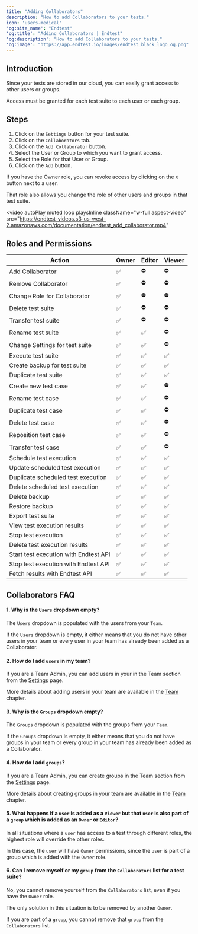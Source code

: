 ```yaml
---
title: "Adding Collaborators"
description: "How to add Collaborators to your tests."
icon: 'users-medical'
'og:site_name': "Endtest"
'og:title': "Adding Collaborators | Endtest"
'og:description': "How to add Collaborators to your tests."
'og:image': "https://app.endtest.io/images/endtest_black_logo_og.png"
---
```


## Introduction

Since your tests are stored in our cloud, you can easily grant access to other users or groups.

Access must be granted for each test suite to each user or each group.


## Steps
1. Click on the `Settings` button for your test suite.
2. Click on the `Collaborators` tab.
3. Click on the `Add Collaborator` button.
4. Select the User or Group to which you want to grant access.
5. Select the Role for that User or Group.
6. Click on the `Add` button.

If you have the Owner role, you can revoke access by clicking on the `X` button next to a user.

That role also allows you change the role of other users and groups in that test suite.

<video
  autoPlay
  muted
  loop
  playsInline
  className="w-full aspect-video"
  src="https://endtest-videos.s3-us-west-2.amazonaws.com/documentation/endtest_add_collaborator.mp4"
></video>



## Roles and Permissions

| Action                                | Owner | Editor | Viewer |
|---------------------------------------|-------|--------|--------|
| Add Collaborator                      | ✅     | ⛔     | ⛔    |
| Remove Collaborator                   | ✅     | ⛔     | ⛔    |
| Change Role for Collaborator          | ✅     | ⛔     | ⛔    |
| Delete test suite                     | ✅     | ⛔     | ⛔    |
| Transfer test suite                   | ✅     | ⛔     | ⛔    |
| Rename test suite                     | ✅     | ✅     | ⛔    |
| Change Settings for test suite        | ✅     | ✅     | ⛔    |
| Execute test suite                    | ✅     | ✅     | ✅    |
| Create backup for test suite          | ✅     | ✅     | ✅    |
| Duplicate test suite                  | ✅     | ✅     | ✅    |
| Create new test case                  | ✅     | ✅     | ⛔    |
| Rename test case                      | ✅     | ✅     | ⛔    |
| Duplicate test case                   | ✅     | ✅     | ⛔    |
| Delete test case                      | ✅     | ✅     | ⛔    |
| Reposition test case                  | ✅     | ✅     | ⛔    |
| Transfer test case                    | ✅     | ✅     | ⛔    |
| Schedule test execution               | ✅     | ✅     | ✅    |
| Update scheduled test execution       | ✅     | ✅     | ✅    |
| Duplicate scheduled test execution    | ✅     | ✅     | ✅    |
| Delete scheduled test execution       | ✅     | ✅     | ✅    |
| Delete backup                         | ✅     | ✅     | ✅    |
| Restore backup                        | ✅     | ✅     | ✅    |
| Export test suite                     | ✅     | ✅     | ✅    |
| View test execution results           | ✅     | ✅     | ✅    |
| Stop test execution                   | ✅     | ✅     | ✅    |
| Delete test execution results         | ✅     | ✅     | ✅    |
| Start test execution with Endtest API | ✅     | ✅     | ✅    |
| Stop test execution with Endtest API  | ✅     | ✅     | ✅    |
| Fetch results with Endtest API        | ✅     | ✅     | ✅    |

## Collaborators FAQ

#### 1. Why is the `Users` dropdown empty?

The `Users` dropdown is populated with the users from your `Team`.

If the `Users` dropdown is empty, it either means that you do not have other users in your team or every user in your team has already been added as a Collaborator.

#### 2. How do I add `users` in my team?

If you are a Team Admin, you can add users in your in the Team section from the <a class="endtest_link" href="https://app.endtest.io/settings">Settings</a> page.

More details about adding users in your team are available in the <a class="endtest_link" href="https://app.endtest.io/guides/docs/team/">Team</a> chapter.

#### 3. Why is the `Groups` dropdown empty?

The `Groups` dropdown is populated with the groups from your `Team`.

If the `Groups` dropdown is empty, it either means that you do not have groups in your team or every group in your team has already been added as a Collaborator.

#### 4. How do I add `groups`?

If you are a Team Admin, you can create groups in the Team section from the <a class="endtest_link" href="https://app.endtest.io/settings">Settings</a> page.

More details about creating groups in your team are available in the <a class="endtest_link" href="https://app.endtest.io/guides/docs/team/">Team</a> chapter.

#### 5. What happens if a `user` is added as a `Viewer` but that `user` is also part of a `group` which is added as an `Owner` or `Editor`?

In all situations where a `user` has access to a test through different roles, the highest role will override the other roles.

In this case, the `user` will have `Owner` permissions, since the `user` is part of a group which is added with the `Owner` role.

#### 6. Can I remove myself or my `group` from the `Collaborators` list for a test suite?

No, you cannot remove yourself from the `Collaborators` list, even if you have the `Owner` role.

The only solution in this situation is to be removed by another `Owner`.

If you are part of a `group`, you cannot remove that `group` from the `Collaborators` list.

